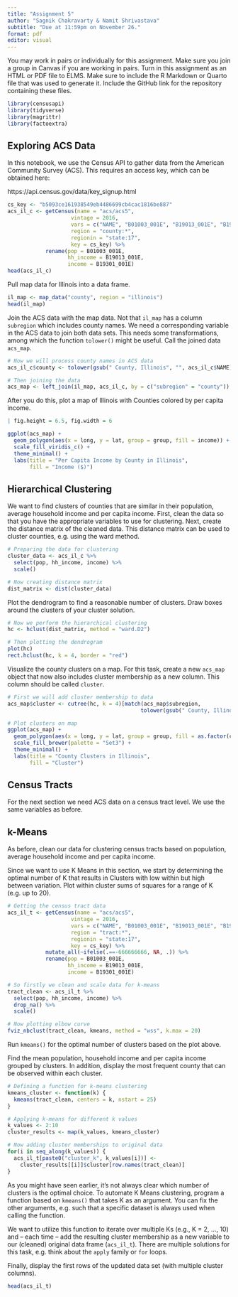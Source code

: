 ```yaml
---
title: "Assignment 5"
author: "Sagnik Chakravarty & Namit Shrivastava"
subtitle: "Due at 11:59pm on November 26."
format: pdf
editor: visual
---
```


You may work in pairs or individually for this assignment. Make sure you join a group in Canvas if you are working in pairs. Turn in this assignment as an HTML or PDF file to ELMS. Make sure to include the R Markdown or Quarto file that was used to generate it. Include the GitHub link for the repository containing these files.

```r
library(censusapi)
library(tidyverse)
library(magrittr)
library(factoextra)
```

## Exploring ACS Data

In this notebook, we use the Census API to gather data from the American Community Survey (ACS). This requires an access key, which can be obtained here:

https://api.census.gov/data/key_signup.html

```r
cs_key <- "b5093ce161938549eb4486699cb4cac1816be887"
acs_il_c <- getCensus(name = "acs/acs5",
                    vintage = 2016,
                    vars = c("NAME", "B01003_001E", "B19013_001E", "B19301_001E"),
                    region = "county:*",
                    regionin = "state:17",
                    key = cs_key) %>%
            rename(pop = B01003_001E, 
                   hh_income = B19013_001E, 
                   income = B19301_001E)
head(acs_il_c)
```

Pull map data for Illinois into a data frame.

```r
il_map <- map_data("county", region = "illinois")
head(il_map)
```
Join the ACS data with the map data. Not that `il_map` has a column `subregion` which includes county names. We need a corresponding variable in the ACS data to join both data sets. This needs some transformations, among which the function `tolower()` might be useful. Call the joined data `acs_map`.

```r
# Now we will process county names in ACS data
acs_il_c$county <- tolower(gsub(" County, Illinois", "", acs_il_c$NAME))

# Then joining the data
acs_map <- left_join(il_map, acs_il_c, by = c("subregion" = "county"))
```

After you do this, plot a map of Illinois with Counties colored by per capita income.

```r
| fig.height = 6.5, fig.width = 6

ggplot(acs_map) + 
  geom_polygon(aes(x = long, y = lat, group = group, fill = income)) +
  scale_fill_viridis_c() +
  theme_minimal() +
  labs(title = "Per Capita Income by County in Illinois",
       fill = "Income ($)")
```

## Hierarchical Clustering

We want to find clusters of counties that are similar in their population, average household income and per capita income. First, clean the data so that you have the appropriate variables to use for clustering. Next, create the distance matrix of the cleaned data. This distance matrix can be used to cluster counties, e.g. using the ward method.

```r
# Preparing the data for clustering
cluster_data <- acs_il_c %>%
  select(pop, hh_income, income) %>%
  scale()

# Now creating distance matrix
dist_matrix <- dist(cluster_data)
```


Plot the dendrogram to find a reasonable number of clusters. Draw boxes around the clusters of your cluster solution.

```r
# Now we perform the hierarchical clustering
hc <- hclust(dist_matrix, method = "ward.D2")

# Then plotting the dendrogram
plot(hc)
rect.hclust(hc, k = 4, border = "red")
```

Visualize the county clusters on a map. For this task, create a new `acs_map` object that now also includes cluster membership as a new column. This column should be called `cluster`.

```r
# First we will add cluster membership to data
acs_map$cluster <- cutree(hc, k = 4)[match(acs_map$subregion, 
                                          tolower(gsub(" County, Illinois", "", acs_il_c$NAME)))]

# Plot clusters on map
ggplot(acs_map) + 
  geom_polygon(aes(x = long, y = lat, group = group, fill = as.factor(cluster))) +
  scale_fill_brewer(palette = "Set3") +
  theme_minimal() +
  labs(title = "County Clusters in Illinois",
       fill = "Cluster")
```

## Census Tracts

For the next section we need ACS data on a census tract level. We use the same variables as before.

## k-Means

As before, clean our data for clustering census tracts based on population, average household income and per capita income.

Since we want to use K Means in this section, we start by determining the optimal number of K that results in Clusters with low within but high between variation. Plot within cluster sums of squares for a range of K (e.g. up to 20).

```r
# Getting the census tract data
acs_il_t <- getCensus(name = "acs/acs5",
                    vintage = 2016, 
                    vars = c("NAME", "B01003_001E", "B19013_001E", "B19301_001E"),
                    region = "tract:*", 
                    regionin = "state:17",
                    key = cs_key) %>%
            mutate_all(~ifelse(.==-666666666, NA, .)) %>%
            rename(pop = B01003_001E, 
                   hh_income = B19013_001E, 
                   income = B19301_001E)

# So firstly we clean and scale data for k-means
tract_clean <- acs_il_t %>%
  select(pop, hh_income, income) %>%
  drop_na() %>%
  scale()

# Now plotting elbow curve
fviz_nbclust(tract_clean, kmeans, method = "wss", k.max = 20)
```

Run `kmeans()` for the optimal number of clusters based on the plot above.

Find the mean population, household income and per capita income grouped by clusters. In addition, display the most frequent county that can be observed within each cluster.
```r
# Defining a function for k-means clustering
kmeans_cluster <- function(k) {
  kmeans(tract_clean, centers = k, nstart = 25)
}

# Applying k-means for different k values
k_values <- 2:10
cluster_results <- map(k_values, kmeans_cluster)

# Now adding cluster memberships to original data
for(i in seq_along(k_values)) {
  acs_il_t[paste0("cluster_k", k_values[i])] <- 
    cluster_results[[i]]$cluster[row.names(tract_clean)]
}
```

As you might have seen earlier, it's not always clear which number of clusters is the optimal choice. To automate K Means clustering, program a function based on `kmeans()` that takes K as an argument. You can fix the other arguments, e.g. such that a specific dataset is always used when calling the function.

We want to utilize this function to iterate over multiple Ks (e.g., K = 2, ..., 10) and -- each time -- add the resulting cluster membership as a new variable to our (cleaned) original data frame (`acs_il_t`). There are multiple solutions for this task, e.g. think about the `apply` family or `for` loops.

Finally, display the first rows of the updated data set (with multiple cluster columns).
```r
head(acs_il_t)
```
